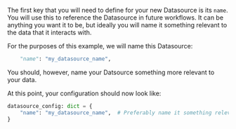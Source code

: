 The first key that you will need to define for your new Datasource is its `name`.  You will use this to reference the Datasource in future workflows.  It can be anything you want it to be, but ideally you will name it something relevant to the data that it interacts with.

For the purposes of this example, we will name this Datasource:

```python
    "name": "my_datasource_name",
```

You should, however, name your Datsource something more relevant to your data.

At this point, your configuration should now look like:

```python
datasource_config: dict = {
    "name": "my_datasource_name",  # Preferably name it something relevant
}
```